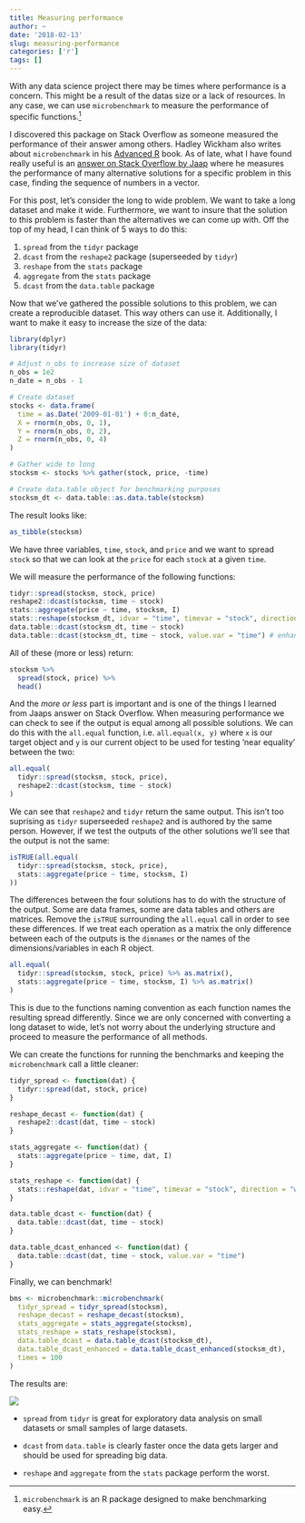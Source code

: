 ```yaml
---
title: Measuring performance
author: ~
date: '2018-02-13'
slug: measuring-performance
categories: ['r']
tags: []
---
```


With any data science project there may be times where performance is a concern. This might be a result of the datas size or a lack of resources. In any case, we can use `microbenchmark` to measure the performance of specific functions.^[`microbenchmark` is an R package designed to make benchmarking easy.]

I discovered this package on Stack Overflow as someone measured the performance of their answer among others. Hadley Wickham also writes about `microbenchmark` in his [Advanced R](https://adv-r.hadley.nz/performance.html) book. As of late, what I have found really useful is an [answer on Stack Overflow by Jaap](https://stackoverflow.com/a/48708439/7362046) where he measures the performance of many alternative solutions for a specific problem in this case, finding the sequence of numbers in a vector.

For this post, let's consider the long to wide problem. We want to take a long dataset and make it wide. Furthermore, we want to insure that the solution to this problem is faster than the alternatives we can come up with. Off the top of my head, I can think of 5 ways to do this:

1. `spread` from the `tidyr` package
2. `dcast` from the `reshape2` package (superseeded by `tidyr`)
3. `reshape` from the `stats` package
4. `aggregate` from the `stats` package
5. `dcast` from the `data.table` package

Now that we've gathered the possible solutions to this problem, we can create a reproducible dataset. This way others can use it. Additionally, I want to make it easy to increase the size of the data:

```r
library(dplyr)
library(tidyr)

# Adjust n_obs to increase size of dataset
n_obs = 1e2
n_date = n_obs - 1

# Create dataset
stocks <- data.frame(
  time = as.Date('2009-01-01') + 0:n_date,
  X = rnorm(n_obs, 0, 1),
  Y = rnorm(n_obs, 0, 2),
  Z = rnorm(n_obs, 0, 4)
)

# Gather wide to long
stocksm <- stocks %>% gather(stock, price, -time)

# Create data.table object for benchmarking purposes
stocksm_dt <- data.table::as.data.table(stocksm)
```

The result looks like:

```r
as_tibble(stocksm)
```

We have three variables, `time`, `stock`, and `price` and we want to spread `stock` so that we can look at the `price` for each `stock` at a given `time`. 

We will measure the performance of the following functions:

```r
tidyr::spread(stocksm, stock, price)
reshape2::dcast(stocksm, time ~ stock)
stats::aggregate(price ~ time, stocksm, I)
stats::reshape(stocksm_dt, idvar = "time", timevar = "stock", direction = "wide")
data.table::dcast(stocksm_dt, time ~ stock)
data.table::dcast(stocksm_dt, time ~ stock, value.var = "time") # enhanced
```

All of these (more or less) return:

```r
stocksm %>% 
  spread(stock, price) %>% 
  head()
```

And the _more or less_ part is important and is one of the things I learned from Jaaps answer on Stack Overflow. When measuring performance we can check to see if the output is equal among all possible solutions. We can do this with the `all.equal` function, i.e. `all.equal(x, y)` where `x` is our target object and `y` is our current object to be used for testing 'near equality' between the two:

```r
all.equal(
  tidyr::spread(stocksm, stock, price),
  reshape2::dcast(stocksm, time ~ stock)
)
```

We can see that `reshape2` and `tidyr` return the same output. This isn't too suprising as `tidyr` superseeded `reshape2` and is authored by the same person. However, if we test the outputs of the other solutions we'll see that the output is not the same:

```r
isTRUE(all.equal(
  tidyr::spread(stocksm, stock, price),
  stats::aggregate(price ~ time, stocksm, I)
))
```

The differences between the four solutions has to do with the structure of the output. Some are data frames, some are data tables and others are matrices. Remove the `isTRUE` surrounding the `all.equal` call in order to see these differences. If we treat each operation as a matrix the only difference between each of the outputs is the `dimnames` or the names of the dimensions/variables in each R object.

```r
all.equal(
  tidyr::spread(stocksm, stock, price) %>% as.matrix(),
  stats::aggregate(price ~ time, stocksm, I) %>% as.matrix()
)
```

This is due to the functions naming convention as each function names the resulting spread differently. Since we are only concerned with converting a long dataset to wide, let's not worry about the underlying structure and proceed to measure the performance of all methods.

We can create the functions for running the benchmarks and keeping the `microbenchmark` call a little cleaner:

```r
tidyr_spread <- function(dat) {
  tidyr::spread(dat, stock, price)
}

reshape_decast <- function(dat) {
  reshape2::dcast(dat, time ~ stock)
}

stats_aggregate <- function(dat) {
  stats::aggregate(price ~ time, dat, I)
}

stats_reshape <- function(dat) {
  stats::reshape(dat, idvar = "time", timevar = "stock", direction = "wide")
}

data.table_dcast <- function(dat) {
  data.table::dcast(dat, time ~ stock)
}

data.table_dcast_enhanced <- function(dat) {
  data.table::dcast(dat, time ~ stock, value.var = "time")
}
```

Finally, we can benchmark!

```r
bms <- microbenchmark::microbenchmark(
  tidyr_spread = tidyr_spread(stocksm),
  reshape_decast = reshape_decast(stocksm),
  stats_aggregate = stats_aggregate(stocksm),
  stats_reshape = stats_reshape(stocksm),
  data.table_dcast = data.table_dcast(stocksm_dt),
  data.table_dcast_enhanced = data.table_dcast_enhanced(stocksm_dt),
  times = 100
)
```

The results are:

![](https://raw.githubusercontent.com/tyluRp/tylurp/master/figure/benchmark_long_to_wide.png)

* `spread` from `tidyr` is great for exploratory data analysis on small datasets or small samples of large datasets.

* `dcast` from `data.table` is clearly faster once the data gets larger and should be used for spreading big data.

* `reshape` and `aggregate` from the `stats` package perform the worst.

